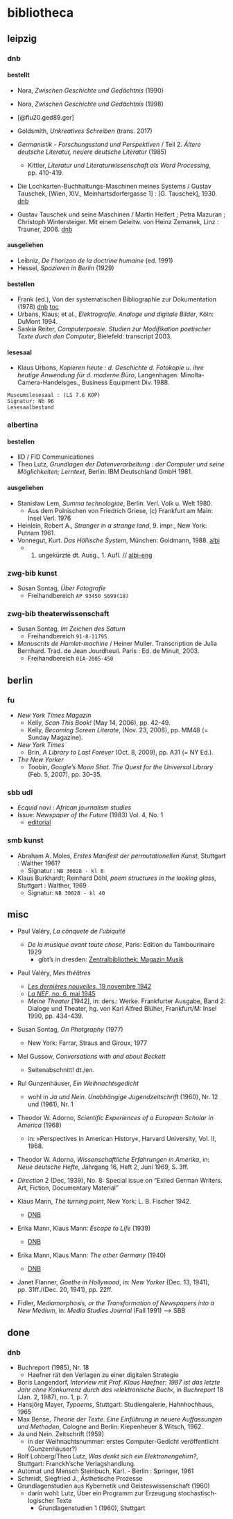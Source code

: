 # bibliotheca

## leipzig

### dnb

#### bestellt

- Nora, *Zwischen Geschichte und Gedächtnis* (1990)
- Nora, *Zwischen Geschichte und Gedächtnis* (1998)
- [@flu20.ged89.ger]
- Goldsmith, *Unkreatives Schreiben* (trans. 2017)
- *Germanistik - Forschungsstand und Perspektiven* / Teil 2. *Ältere deutsche Literatur, neuere deutsche Literatur* (1985)
    - Kittler, *Literatur und Literaturwissenschaft als Word Processing*, pp. 410-419.


- Die Lochkarten-Buchhaltungs-Maschinen meines Systems / Gustav Tauschek, [Wien, XIV., Meinhartsdorfergasse 1] : [G. Tauschek], 1930. [dnb](http://d-nb.info/576641979)

- Gustav Tauschek und seine Maschinen / Martin Helfert ; Petra Mazuran ; Christoph Wintersteiger. Mit einem Geleitw. von Heinz Zemanek, Linz : Trauner, 2006. [dnb](http://d-nb.info/980811902)

#### ausgeliehen

- Leibniz, *De l'horizon de la doctrine humaine* (ed. 1991)
- Hessel, *Spazieren in Berlin* (1929)

#### bestellen

- Frank (ed.), Von der systematischen Bibliographie zur Dokumentation (1978) [dnb](http://d-nb.info/790224143) [toc](http://d-nb.info/790224143/04)
- Urbans, Klaus; et al., *Elektrografie. Analoge und digitale Bilder*, Köln: DuMont 1994.
- Saskia Reiter, *Computerpoesie. Studien zur Modifikation poetischer Texte durch den Computer*, Bielefeld: transcript 2003.

#### lesesaal

- Klaus Urbons, *Kopieren heute : d. Geschichte d. Fotokopie u. ihre heutige Anwendung für d. moderne Büro*, Langenhagen: Minolta-Camera-Handelsges., Business Equipment Div. 1988.

```
Museumslesesaal : (LS 7.6 KOP)
Signatur: Nb 96
Lesesaalbestand
```


### albertina

#### bestellen

- IID / FID Communicationes
- Theo Lutz, *Grundlagen der Datenverarbeitung : der Computer und seine Möglichkeiten; Lerntext*, Berlin: IBM Deutschland GmbH 1981.

#### ausgeliehen

- Stanisław Lem, *Summa technologiae*, Berlin: Verl. Volk u. Welt 1980.
    - Aus dem Polnischen von Friedrich Griese, (c) Frankfurt am Main: Insel Verl. 1976
- Heinlein, Robert A., *Stranger in a strange land*, 9. impr., New York: Putnam 1961.
- Vonnegut, Kurt. *Das Höllische System*, München: Goldmann, 1988. [albi](https://katalog.ub.uni-leipzig.de/Record/0002511600)
    - 1. ungekürzte dt. Ausg., 1. Aufl. // [albi-eng](https://katalog.ub.uni-leipzig.de/Record/0002347356)


### zwg-bib kunst

- Susan Sontag, *Über Fotografie*
    - Freihandbereich `AP 93450 S699(18)`

### zwg-bib theaterwissenschaft

- Susan Sontag, *Im Zeichen des Saturn*
    - Freihandbereich `91-8-11795`

- *Manuscrits de Hamlet-machine* / Heiner Muller. Transcription de Julia Bernhard. Trad. de Jean Jourdheuil.  Paris : Ed. de Minuit, 2003.
    - Freihandbereich `01A-2005-450`



## berlin

### fu

- *New York Times Magazin*
    - Kelly, *Scan This Book!* (May 14, 2006), pp. 42-49.
    - Kelly, *Becoming Screen Literate*, (Nov. 23, 2008), pp. MM48 (= Sunday Magazine).
- *New York Times*
    - Brin, *A Library to Last Forever* (Oct. 8, 2009), pp. A31 (= NY Ed.).
- *The New Yorker*
    - Toobin, *Google's Moon Shot. The Quest for the Universal Library* (Feb. 5, 2007), pp. 30–35.

### sbb udl

- *Ecquid novi : African journalism studies*
- Issue: *Newspaper of the Future* (1983) Vol. 4, No. 1
    - [editorial](https://doi.org/10.1080/02560054.1983.9652912)

### smb kunst

- Abraham A. Moles, *Erstes Manifest der permutationellen Kunst*, Stuttgart : Walther 1961?
    - Signatur : `NB 30028 - kl 8`
- Klaus Burkhardt; Reinhard Döhl, *poem structures in the looking glass*, Stuttgart : Walther, 1969
    - Signatur: `NB 30028 - kl 40`



## misc

- Paul Valéry, *La cônquete de l’ubiquité*
    - *De la musique avant toute chose*, Paris: Edition du Tambourinaire 1929
        - gibt's in dresden: [Zentralbibliothek: Magazin Musik](https://katalogbeta.slub-dresden.de/id/0006587431/)


- Paul Valéry, *Mes théâtres*
    - [*Les dernières nouvelles*, 19 novembre 1942](https://lccn.loc.gov/sn95058048)
    - [*La NEF*, no. 6, mai 1945](https://zdb-katalog.de/title.xhtml?idn=011193026)
    - *Meine Theater* [1942], in: ders.: Werke. Frankfurter Ausgabe, Band 2: Dialoge und Theater, hg. von Karl Alfred Blüher, Frankfurt/M: Insel 1990, pp. 434-439.


- Susan Sontag, *On Photgraphy* (1977)
    - New York: Farrar, Straus and Giroux, 1977


- Mel Gussow, *Conversations with and about Beckett*
    - Seitenabschnitt! dt./en.


- Rul Gunzenhäuser, *Ein Weihnachtsgedicht*
    - wohl in *Ja und Nein. Unabhängige Jugendzeitschrift* (1960), Nr. 12 und (1961), Nr. 1


- Theodor W. Adorno, *Scientific Experiences of a European Scholar in America* (1968)
    - in: »Perspectives in American History«, Harvard University, Vol. II, 1968.


- Theodor W. Adorno, *Wissenschaftliche Erfahrungen in Amerika*, in: *Neue deutsche Hefte*, Jahrgang 16, Heft 2, Juni 1969, S. 3ff.

- *Direction* 2 (Dec, 1939), No. 8: Special issue on "Exiled German Writers. Art, Fiction, Documentary Material"


- Klaus Mann, *The turning point*, New York: L. B. Fischer 1942.
    - [DNB](http://d-nb.info/1032621397)


- Erika Mann, Klaus Mann: *Escape to Life* (1939)
    - [DNB](http://d-nb.info/1032656859)


- Erika Mann, Klaus Mann: *The other Germany* (1940)
    - [DNB](http://d-nb.info/992581265)


- Janet Flanner, *Goethe in Hollywood*, in: *New Yorker* (Dec. 13, 1941), pp. 31ff./(Dec. 20, 1941), pp. 22ff.

- Fidler, *Mediamorphosis, or the Transformation of Newspapers into a New Medium*, in: *Media Studies Journal* (Fall 1991) --> SBB



## done

### dnb

- Buchreport (1985), Nr. 18
    - Haefner rät den Verlagen zu einer digitalen Strategie
- Boris Langendorf, *Interview mit Prof. Klaus Haefner: 1987 ist das letzte Jahr ohne Konkurrenz durch das ›elektronische Buch‹*, in *Buchreport* 18 (Jan. 2, 1987), no. 1, p. 7.
- Hansjörg Mayer, *Typoems*, Stuttgart: Studiengalerie, Hahnhochhaus, 1965
- Max Bense, *Theorie der Texte. Eine Einführung in neuere Auffassungen und Methoden*, Cologne and Berlin: Kiepenheuer & Witsch, 1962.
- Ja und Nein. Zeitschrift (1959)
    - in der Weihnachtsnummer: erstes Computer-Gedicht veröffentlicht (Gunzenhäuser?)
- Rolf Lohberg/Theo Lutz, *Was denkt sich ein Elektronengehirn?*, Stuttgart: Franckh'sche Verlagshandlung.
- Automat und Mensch Steinbuch, Karl. - Berlin : Springer, 1961
- Schmidt, Siegfried J., Ästhetische Prozesse
- Grundlagenstudien aus Kybernetik und Geisteswissenschaft (1960)
    - darin wohl: Lutz, Über ein Programm zur Erzeugung stochastisch-logischer Texte
        - Grundlagenstudien 1 (1960), Stuttgart
